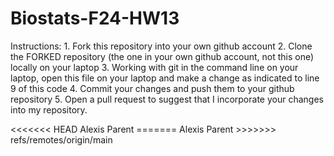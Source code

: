 # Biostats-F24-HW13
Instructions:
1. Fork this repository into your own github account
2. Clone the FORKED repository (the one in your own github account, not this one) locally on your laptop
3. Working with git in the command line on your laptop, open this file on your laptop and make a change as indicated to line 9 of this code
4. Commit your changes and push them to your github repository
5. Open a pull request to suggest that I incorporate your changes into my repository.

<<<<<<< HEAD
Alexis Parent
=======
Alexis Parent 
>>>>>>> refs/remotes/origin/main
